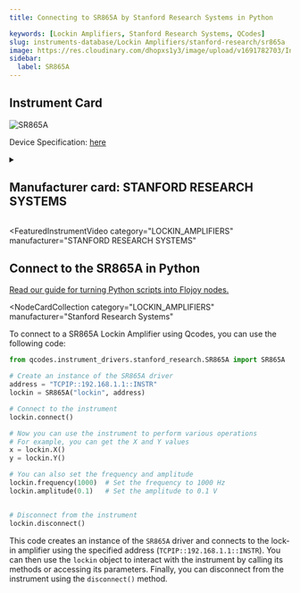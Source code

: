 ```yaml
---
title: Connecting to SR865A by Stanford Research Systems in Python

keywords: [Lockin Amplifiers, Stanford Research Systems, QCodes]
slug: instruments-database/Lockin Amplifiers/stanford-research/sr865a
image: https://res.cloudinary.com/dhopxs1y3/image/upload/v1691782703/Instruments/Lockin%20Amplifiers/SR-865/SR-865.jpg
sidebar:
  label: SR865A
---
```



## Instrument Card

![SR865A](https://res.cloudinary.com/dhopxs1y3/image/upload/v1691782703/Instruments/Lockin%20Amplifiers/SR-865/SR-865.jpg)

Device Specification: [here](/instruments-database/all-instruments)

<details style={{ marginTop: "15px"}}>
<summary><h2 style={{display:'inline'}}>Manufacturer card: STANFORD RESEARCH SYSTEMS</h2></summary>

![STANFORD RESEARCH SYSTEMS](https://res.cloudinary.com/dhopxs1y3/image/upload/v1692806206/Instruments/Vendor%20Logos/Stanford_Research.png)

Stanford Research Systems is a maker of general test and measurement instruments. The company was founded in 1980, is privately held, and is not affiliated with Stanford University.

- Headquarters: USA
- Yearly Revenue (millions, USD): 25
- Vendor Website: [here](https://www.thinksrs.com/)

</details>


<FeaturedInstrumentVideo
  category="LOCKIN_AMPLIFIERS"
  manufacturer="STANFORD RESEARCH SYSTEMS"
></FeaturedInstrumentVideo>

## Connect to the SR865A in Python

[Read our guide for turning Python scripts into Flojoy nodes.](https://docs.flojoy.ai/contribution/blocks/custom-flojoy-block/)


<Tabs>
<TabItem value="Flojoy" label="Flojoy" className="flojoy-instrument-tabs">

<NodeCardCollection
  category="LOCKIN_AMPLIFIERS"
  manufacturer="Stanford Research Systems"
></NodeCardCollection>

</TabItem>
<TabItem value="QCodes" label="QCodes">

To connect to a SR865A Lockin Amplifier using Qcodes, you can use the following code:

```python
from qcodes.instrument_drivers.stanford_research.SR865A import SR865A

# Create an instance of the SR865A driver
address = "TCPIP::192.168.1.1::INSTR"
lockin = SR865A("lockin", address)

# Connect to the instrument
lockin.connect()

# Now you can use the instrument to perform various operations
# For example, you can get the X and Y values
x = lockin.X()
y = lockin.Y()

# You can also set the frequency and amplitude
lockin.frequency(1000)  # Set the frequency to 1000 Hz
lockin.amplitude(0.1)   # Set the amplitude to 0.1 V


# Disconnect from the instrument
lockin.disconnect()
```

This code creates an instance of the `SR865A` driver and connects to the lock-in amplifier using the specified address (`TCPIP::192.168.1.1::INSTR`). You can then use the `lockin` object to interact with the instrument by calling its methods or accessing its parameters. Finally, you can disconnect from the instrument using the `disconnect()` method.

</TabItem>
</Tabs>
